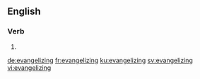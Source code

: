 ==English==

===Verb===
{{head|en|present participle}}

# {{present participle of|evangelize|lang=en|nocat=1}}

[[de:evangelizing]]
[[fr:evangelizing]]
[[ku:evangelizing]]
[[sv:evangelizing]]
[[vi:evangelizing]]